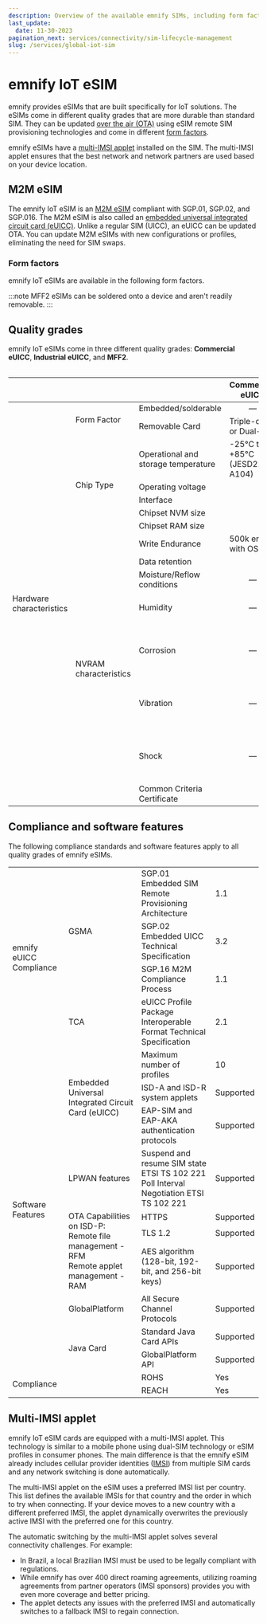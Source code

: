 ```yaml
---
description: Overview of the available emnify SIMs, including form factors, quality grades, multi-IMSI, eSIM, and eUICC
last_update:
  date: 11-30-2023
pagination_next: services/connectivity/sim-lifecycle-management
slug: /services/global-iot-sim
---
```


# emnify IoT eSIM


emnify provides eSIMs that are built specifically for IoT solutions.
The eSIMs come in different quality grades that are more durable than standard SIM.
They can be updated [over the air (OTA)](/glossary#ota) using eSIM remote SIM provisioning technologies and come in different [form factors](#form-factors).

emnify eSIMs have a [multi-IMSI applet](#multi-imsi-applet) installed on the SIM.
The multi-IMSI applet ensures that the best network and network partners are used based on your device location.

## M2M eSIM

The emnify IoT eSIM is an [M2M eSIM][gsma-m2m] compliant with SGP.01, SGP.02, and SGP.016.
The M2M eSIM is also called an [embedded universal integrated circuit card (eUICC)](/glossary#euicc).
Unlike a regular SIM (UICC), an eUICC can be updated OTA.
You can update M2M eSIMs with new configurations or profiles, eliminating the need for SIM swaps.

### Form factors

emnify IoT eSIMs are available in the following form factors.

<Table data={formFactors} />

:::note
MFF2 eSIMs can be soldered onto a device and aren't readily removable.
:::

## Quality grades

emnify IoT eSIMs come in three different quality grades: **Commercial eUICC**, **Industrial eUICC**, and **MFF2**.

<table>
  <thead>
    <tr>
      <th colSpan="3"> </th>
      <th>Commercial eUICC</th>
      <th>Industrial eUICC</th>
      <th>MFF2</th>
    </tr>
  </thead>
  <tbody>
    <tr>
      <td rowSpan="15">Hardware characteristics</td>
      <td rowSpan="2">Form Factor</td>
      <td>Embedded/solderable</td>
      <td align="center">—</td>
      <td align="center">—</td>
      <td align="center">MFF2</td>
    </tr>
    <tr>
      <td>Removable Card</td>
      <td>Triple-cut or Dual-Cut</td>
      <td>2FF or 3FF</td>
      <td align="center">—</td>
    </tr>
    <tr>
      <td rowSpan="5">Chip Type</td>
      <td>Operational and storage temperature</td>
      <td>-25°C to +85°C (JESD22-A104)</td>
      <td colSpan="2" align="center">-40°C to +105°C (JESD22-A104)</td>
    </tr>
    <tr>
      <td>Operating voltage</td>
      <td colSpan="3" align="center">1.62V to 5.5V</td>
    </tr>
    <tr>
      <td>Interface</td>
      <td colSpan="3" align="center">ISO-7816, T=0</td>
    </tr>
    <tr>
      <td>Chipset NVM size</td>
      <td colSpan="3" align="center">704 kilobytes</td>
    </tr>
    <tr>
      <td>Chipset RAM size</td>
      <td colSpan="3" align="center">20 kilobytes</td>
    </tr>
    <tr>
      <td rowSpan="8">NVRAM characteristics</td>
      <td>Write Endurance</td>
      <td colSpan="3">500k erase per page 10M cycles with OS High Endurance</td>
    </tr>
    <tr>
      <td>Data retention</td>
      <td colSpan="3" align="center">15 years @85°C</td>
    </tr>
    <tr>
      <td>Moisture/Reflow conditions</td>
      <td align="center">—</td>
      <td colSpan="2">MSL3 (J-STD020)</td>
    </tr>
    <tr>
      <td>Humidity</td>
      <td align="center">—</td>
      <td colSpan="2">HA as per ETSI TS 102.671 / (JESD22-A101D)</td>
    </tr>
    <tr>
      <td>Corrosion</td>
      <td align="center">—</td>
      <td align="center">—</td>
      <td>CX as per ETSI TS 102.671 (JESD22-A107)</td>
    </tr>
    <tr>
      <td>Vibration</td>
      <td align="center">—</td>
      <td align="center">—</td>
      <td>VX as per ETSI TS 102.671 (JESD22-B103)</td>
    </tr>
    <tr>
      <td>Shock</td>
      <td align="center">—</td>
      <td align="center">—</td>
      <td>SX as per ETSI TS 102.671 (JESD22-B104)</td>
    </tr>
    <tr>
      <td>Common Criteria Certificate</td>
      <td colSpan="3" align="center">CCN-CC-5/2019</td>
    </tr>
  </tbody>
</table>

## Compliance and software features

The following compliance standards and software features apply to all quality grades of emnify eSIMs.

<table>
  <tbody>
    <tr>
      <td rowSpan="4">emnify eUICC Compliance</td>
      <td rowSpan="3">GSMA</td>
      <td>SGP.01 Embedded SIM Remote Provisioning Architecture</td>
      <td>1.1</td>
    </tr>
    <tr>
      <td>SGP.02 Embedded UICC Technical Specification</td>
      <td>3.2</td>
    </tr>
    <tr>
      <td>SGP.16 M2M Compliance Process</td>
      <td>1.1</td>
    </tr>
    <tr>
      <td>TCA</td>
      <td>eUICC Profile Package Interoperable<br /> Format Technical Specification</td>
      <td>2.1</td>
    </tr>
    <tr>
      <td rowSpan="10">Software Features</td>
      <td rowSpan="3">Embedded Universal Integrated Circuit Card (eUICC)</td>
      <td>Maximum number of profiles</td>
      <td>10</td>
    </tr>
    <tr>
      <td>ISD-A and ISD-R system applets</td>
      <td>Supported</td>
    </tr>
    <tr>
      <td>EAP-SIM and EAP-AKA authentication protocols</td>
      <td>Supported</td>
    </tr>
    <tr>
      <td>LPWAN features</td>
      <td>Suspend and resume SIM state ETSI TS 102 221<br /> Poll Interval Negotiation ETSI TS 102 221</td>
      <td>Supported</td>
    </tr>
    <tr>
      <td rowSpan="3">OTA Capabilities on ISD-P:<br /> Remote file management - RFM<br /> Remote applet management - RAM</td>
      <td>HTTPS</td>
      <td>Supported</td>
    </tr>
    <tr>
      <td>TLS 1.2</td>
      <td>Supported</td>
    </tr>
    <tr>
      <td>AES algorithm (128-bit, 192-bit, and 256-bit keys)</td>
      <td>Supported</td>
    </tr>
    <tr>
      <td>GlobalPlatform</td>
      <td>All Secure Channel Protocols</td>
      <td>Supported</td>
    </tr>
    <tr>
      <td rowSpan="2">Java Card</td>
      <td>Standard Java Card APIs</td>
      <td>Supported</td>
    </tr>
    <tr>
      <td>GlobalPlatform API</td>
      <td>Supported</td>
    </tr>
    <tr>
      <td rowSpan="2" colSpan="2">Compliance</td>
      <td>ROHS</td>
      <td>Yes</td>
    </tr>
    <tr>
      <td>REACH</td>
      <td>Yes</td>
    </tr>
  </tbody>
</table>

## Multi-IMSI applet

emnify IoT eSIM cards are equipped with a multi-IMSI applet.
This technology is similar to a mobile phone using dual-SIM technology or eSIM profiles in consumer phones.
The main difference is that the emnify eSIM already includes cellular provider identities ([IMSI](/glossary#imsi)) from multiple SIM cards and any network switching is done automatically.

The multi-IMSI applet on the eSIM uses a preferred IMSI list per country.
This list defines the available IMSIs for that country and the order in which to try when connecting.
If your device moves to a new country with a different preferred IMSI, the applet dynamically overwrites the previously active IMSI with the preferred one for this country.

The automatic switching by the multi-IMSI applet solves several connectivity challenges.
For example:

- In Brazil, a local Brazilian IMSI must be used to be legally compliant with regulations.
- While emnify has over 400 direct roaming agreements, utilizing roaming agreements from partner operators (IMSI sponsors) provides you with even more coverage and better pricing.
- The applet detects any issues with the preferred IMSI and automatically switches to a fallback IMSI to regain connection.

<!-- External links -->
[gsma-m2m]: https://www.gsma.com/esim/remote-sim-provisioning-for-machine-to-machine/
